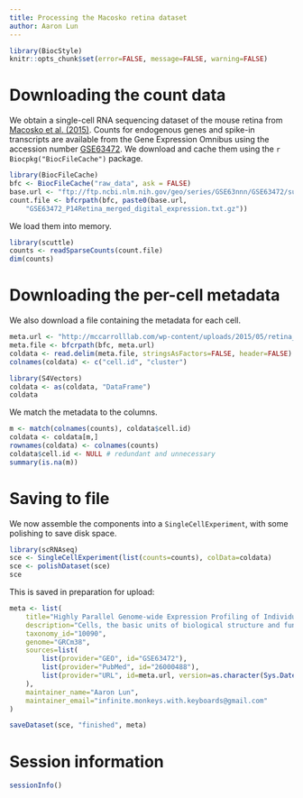 ```yaml
---
title: Processing the Macosko retina dataset
author: Aaron Lun
---
```


```r
library(BiocStyle)
knitr::opts_chunk$set(error=FALSE, message=FALSE, warning=FALSE)
```

# Downloading the count data

We obtain a single-cell RNA sequencing dataset of the mouse retina from [Macosko et al. (2015)](https://doi.org/10.1016/j.cell.2015.05.002).
Counts for endogenous genes and spike-in transcripts are available from the Gene Expression Omnibus
using the accession number [GSE63472](https://www.ncbi.nlm.nih.gov/geo/query/acc.cgi?acc=GSE63472).
We download and cache them using the `r Biocpkg("BiocFileCache")` package.

```r
library(BiocFileCache)
bfc <- BiocFileCache("raw_data", ask = FALSE)
base.url <- "ftp://ftp.ncbi.nlm.nih.gov/geo/series/GSE63nnn/GSE63472/suppl/"
count.file <- bfcrpath(bfc, paste0(base.url,
    "GSE63472_P14Retina_merged_digital_expression.txt.gz"))
```

We load them into memory.

```r
library(scuttle)
counts <- readSparseCounts(count.file)
dim(counts)
```

# Downloading the per-cell metadata

We also download a file containing the metadata for each cell.

```r
meta.url <- "http://mccarrolllab.com/wp-content/uploads/2015/05/retina_clusteridentities.txt"
meta.file <- bfcrpath(bfc, meta.url)
coldata <- read.delim(meta.file, stringsAsFactors=FALSE, header=FALSE)
colnames(coldata) <- c("cell.id", "cluster")

library(S4Vectors)
coldata <- as(coldata, "DataFrame")
coldata
```

We match the metadata to the columns.

```r
m <- match(colnames(counts), coldata$cell.id)
coldata <- coldata[m,]
rownames(coldata) <- colnames(counts)
coldata$cell.id <- NULL # redundant and unnecessary
summary(is.na(m))
```

# Saving to file 

We now assemble the components into a `SingleCellExperiment`, with some polishing to save disk space.

```r
library(scRNAseq)
sce <- SingleCellExperiment(list(counts=counts), colData=coldata)
sce <- polishDataset(sce)
sce
```

This is saved in preparation for upload:

```r
meta <- list(
    title="Highly Parallel Genome-wide Expression Profiling of Individual Cells Using Nanoliter Droplets",
    description="Cells, the basic units of biological structure and function, vary broadly in type and state. Single-cell genomics can characterize cell identity and function, but limitations of ease and scale have prevented its broad application. Here we describe Drop-seq, a strategy for quickly profiling thousands of individual cells by separating them into nanoliter-sized aqueous droplets, associating a different barcode with each cell's RNAs, and sequencing them all together. Drop-seq analyzes mRNA transcripts from thousands of individual cells simultaneously while remembering transcripts' cell of origin. We analyzed transcriptomes from 44,808 mouse retinal cells and identified 39 transcriptionally distinct cell populations, creating a molecular atlas of gene expression for known retinal cell classes and novel candidate cell subtypes. Drop-seq will accelerate biological discovery by enabling routine transcriptional profiling at single-cell resolution.",
    taxonomy_id="10090",
    genome="GRCm38",
    sources=list(
        list(provider="GEO", id="GSE63472"),
        list(provider="PubMed", id="26000488"),
        list(provider="URL", id=meta.url, version=as.character(Sys.Date()))
    ),
    maintainer_name="Aaron Lun",
    maintainer_email="infinite.monkeys.with.keyboards@gmail.com"
)

saveDataset(sce, "finished", meta)
```

# Session information {-}

```r
sessionInfo()
```
